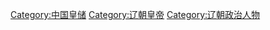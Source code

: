[[Category:中国皇储‎|Category:中国皇储‎]]
[[Category:辽朝皇帝|Category:辽朝皇帝]]
[[Category:辽朝政治人物|Category:辽朝政治人物]]